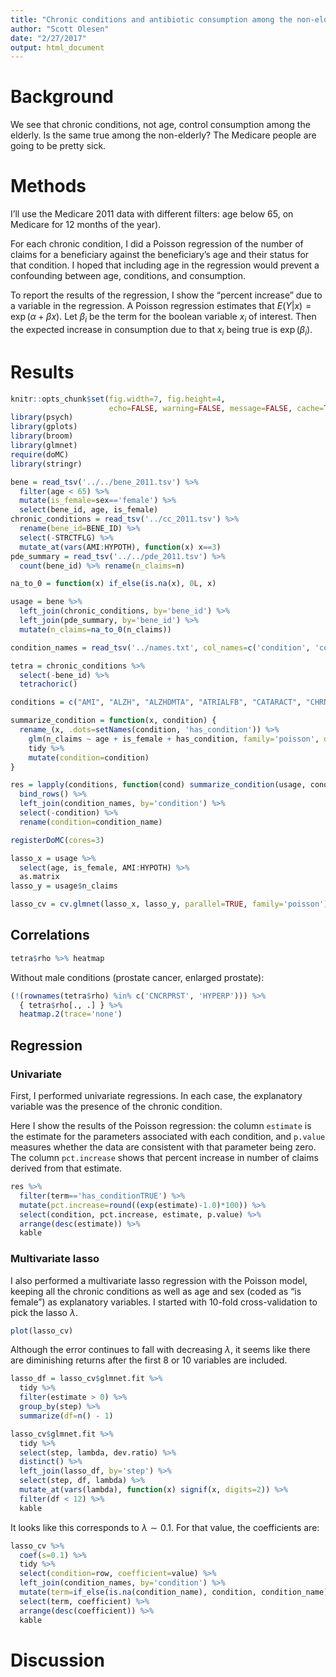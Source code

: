 ```yaml
---
title: "Chronic conditions and antibiotic consumption among the non-elderly"
author: "Scott Olesen"
date: "2/27/2017"
output: html_document
---
```


# Background

We see that chronic conditions, not age, control consumption among the elderly.
Is the same true among the non-elderly? The Medicare people are going to be
pretty sick.

# Methods

I'll use the Medicare 2011 data with different filters: age below 65, on
Medicare for 12 months of the year).

For each chronic condition, I did a Poisson regression of the number of claims
for a beneficiary against the beneficiary's age and their status for that
condition. I hoped that including age in the regression would prevent a
confounding between age, conditions, and consumption.

To report the results of the regression, I show the "percent increase" due to a
variable in the regression. A Poisson regression estimates that $E(Y|x) =
\exp(\alpha + \beta x)$. Let $\beta_i$ be the term for the boolean variable
$x_i$ of interest. Then the expected increase in consumption due to that $x_i$
being true is $\exp(\beta_i)$.

# Results

```r
knitr::opts_chunk$set(fig.width=7, fig.height=4,
                      echo=FALSE, warning=FALSE, message=FALSE, cache=TRUE)
library(psych)
library(gplots)
library(broom)
library(glmnet)
require(doMC)
library(stringr)
```

```r
bene = read_tsv('../../bene_2011.tsv') %>%
  filter(age < 65) %>%
  mutate(is_female=sex=='female') %>%
  select(bene_id, age, is_female)
chronic_conditions = read_tsv('../cc_2011.tsv') %>%
  rename(bene_id=BENE_ID) %>%
  select(-STRCTFLG) %>%
  mutate_at(vars(AMI:HYPOTH), function(x) x==3)
pde_summary = read_tsv('../../pde_2011.tsv') %>%
  count(bene_id) %>% rename(n_claims=n)

na_to_0 = function(x) if_else(is.na(x), 0L, x)

usage = bene %>%
  left_join(chronic_conditions, by='bene_id') %>%
  left_join(pde_summary, by='bene_id') %>%
  mutate(n_claims=na_to_0(n_claims))

condition_names = read_tsv('../names.txt', col_names=c('condition', 'condition_name'))
```

```r
tetra = chronic_conditions %>%
  select(-bene_id) %>%
  tetrachoric()
```

```r
conditions = c("AMI", "ALZH", "ALZHDMTA", "ATRIALFB", "CATARACT", "CHRNKIDN", "COPD", "CHF", "DIABETES", "GLAUCOMA", "HIPFRAC", "ISCHMCHT", "DEPRESSN", "OSTEOPRS", "RA_OA", "STRKETIA", "CNCRBRST", "CNCRCLRC", "CNCRPRST", "CNCRLUNG", "CNCRENDM", "ANEMIA", "ASTHMA", "HYPERL", "HYPERP", "HYPERT", "HYPOTH")

summarize_condition = function(x, condition) {
  rename_(x, .dots=setNames(condition, 'has_condition')) %>%
    glm(n_claims ~ age + is_female + has_condition, family='poisson', data=.) %>%
    tidy %>%
    mutate(condition=condition)
}

res = lapply(conditions, function(cond) summarize_condition(usage, cond)) %>%
  bind_rows() %>%
  left_join(condition_names, by='condition') %>%
  select(-condition) %>%
  rename(condition=condition_name)
```

```r
registerDoMC(cores=3)

lasso_x = usage %>%
  select(age, is_female, AMI:HYPOTH) %>%
  as.matrix
lasso_y = usage$n_claims

lasso_cv = cv.glmnet(lasso_x, lasso_y, parallel=TRUE, family='poisson')
```

## Correlations

```r
tetra$rho %>% heatmap
```

Without male conditions (prostate cancer, enlarged prostate):

```r
(!(rownames(tetra$rho) %in% c('CNCRPRST', 'HYPERP'))) %>%
  { tetra$rho[., .] } %>%
  heatmap.2(trace='none')
```

## Regression

### Univariate

First, I performed univariate regressions. In each case, the explanatory
variable was the presence of the chronic condition.

Here I show the results of the Poisson regression: the column
`estimate` is the estimate for the parameters associated with each condition,
and `p.value` measures whether the data are consistent with that parameter
being zero. The column `pct.increase` shows that percent increase in number of
claims derived from that estimate.

```r
res %>%
  filter(term=='has_conditionTRUE') %>%
  mutate(pct.increase=round((exp(estimate)-1.0)*100)) %>%
  select(condition, pct.increase, estimate, p.value) %>%
  arrange(desc(estimate)) %>%
  kable
```

### Multivariate lasso

I also performed a multivariate lasso regression with the Poisson model,
keeping all the chronic conditions as well as age and sex (coded as "is
female") as explanatory variables.  I started with 10-fold cross-validation to
pick the lasso $\lambda$.

```r
plot(lasso_cv)
```

Although the error continues to fall with decreasing $\lambda$, it seems like
there are diminishing returns after the first 8 or 10 variables are included.

```r
lasso_df = lasso_cv$glmnet.fit %>%
  tidy %>%
  filter(estimate > 0) %>%
  group_by(step) %>%
  summarize(df=n() - 1)

lasso_cv$glmnet.fit %>%
  tidy %>%
  select(step, lambda, dev.ratio) %>%
  distinct() %>%
  left_join(lasso_df, by='step') %>%
  select(step, df, lambda) %>%
  mutate_at(vars(lambda), function(x) signif(x, digits=2)) %>%
  filter(df < 12) %>%
  kable
```

It looks like this corresponds to $\lambda \sim 0.1$. For that value, the coefficients are:

```r
lasso_cv %>%
  coef(s=0.1) %>%
  tidy %>%
  select(condition=row, coefficient=value) %>%
  left_join(condition_names, by='condition') %>%
  mutate(term=if_else(is.na(condition_name), condition, condition_name)) %>%
  select(term, coefficient) %>%
  arrange(desc(coefficient)) %>%
  kable
```

# Discussion
